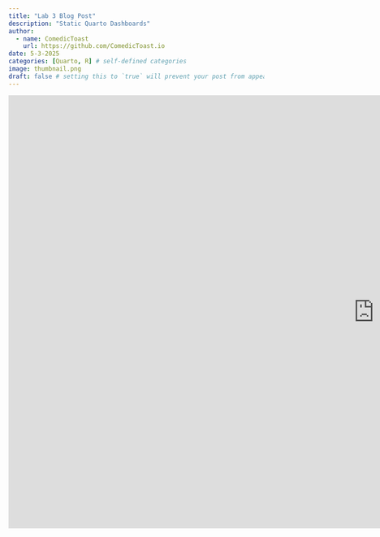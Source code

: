 ```yaml
---
title: "Lab 3 Blog Post"
description: "Static Quarto Dashboards"
author:
  - name: ComedicToast
    url: https://github.com/ComedicToast.io
date: 5-3-2025
categories: [Quarto, R] # self-defined categories
image: thumbnail.png
draft: false # setting this to `true` will prevent your post from appearing on your listing page until you're ready!
---
```



<center>

<iframe src="https://comedictoast.github.io/lab-3/lab-3.html" frameborder="0" width="1440" height="853" allowfullscreen="true" mozallowfullscreen="true" webkitallowfullscreen="true">

</iframe>

</center>

